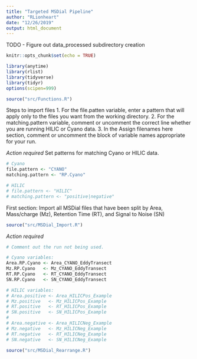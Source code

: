 ```yaml
---
title: "Targeted MSDial Pipeline"
author: "RLionheart"
date: "12/26/2019"
output: html_document
---
```


TODO
- Figure out data_processed subdirectory creation

```r
knitr::opts_chunk$set(echo = TRUE)

library(anytime)
library(rlist)
library(tidyverse)
library(tidyr)
options(scipen=999)

source("src/Functions.R")
```


Steps to import files
1. For the file.patten variable, enter a pattern that will apply only to the files you want from the working directory.
2. For the matching.pattern variable, comment or uncomment the correct line whether you are running HILIC or Cyano data.
3. In the Assign filenames here section, comment or uncomment the block of variable names appropriate for your run.

*Action required*
Set patterns for matching Cyano or HILIC data.
```r
# Cyano
file.pattern <- "CYANO"
matching.pattern <- "RP.Cyano"

# HILIC
# file.pattern <- "HILIC"
# matching.pattern <- "positive|negative" 
```

First section: Import all MSDial files that have been split by Area, Mass/charge (Mz), Retention Time (RT), and Signal to Noise (SN)
```r
source("src/MSDial_Import.R")
```

*Action required*
```r
# Comment out the run not being used.

# Cyano variables: 
Area.RP.Cyano <- Area_CYANO_EddyTransect
Mz.RP.Cyano   <- Mz_CYANO_EddyTransect
RT.RP.Cyano   <- RT_CYANO_EddyTransect
SN.RP.Cyano   <- SN_CYANO_EddyTransect

# HILIC variables: 
# Area.positive <- Area_HILICPos_Example
# Mz.positive   <- Mz_HILICPos_Example
# RT.positive   <- RT_HILICPos_Example
# SN.positive   <- SN_HILICPos_Example
# 
# Area.negative <- Area_HILICNeg_Example
# Mz.negative   <- Mz_HILICNeg_Example
# RT.negative   <- RT_HILICNeg_Example
# SN.negative   <- SN_HILICNeg_Example

```


```r
source("src/MSDial_Rearrange.R")
```